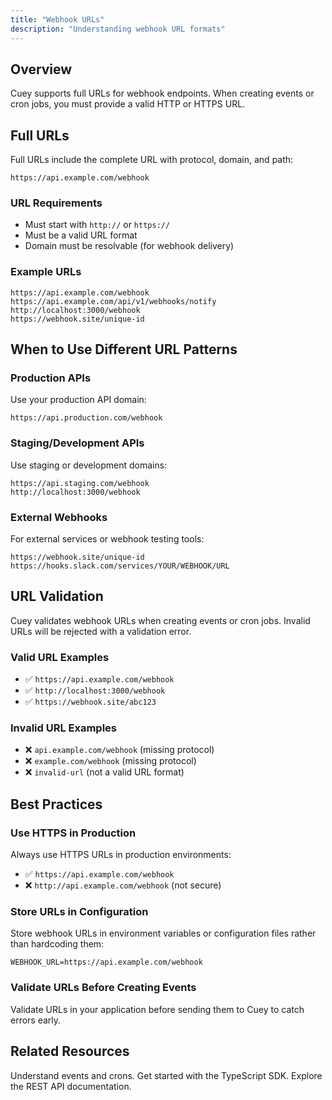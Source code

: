 ```yaml
---
title: "Webhook URLs"
description: "Understanding webhook URL formats"
---
```


## Overview

Cuey supports full URLs for webhook endpoints. When creating events or cron jobs, you must provide a valid HTTP or HTTPS URL.

## Full URLs

Full URLs include the complete URL with protocol, domain, and path:

```
https://api.example.com/webhook
```

### URL Requirements

- Must start with `http://` or `https://`
- Must be a valid URL format
- Domain must be resolvable (for webhook delivery)

### Example URLs

```
https://api.example.com/webhook
https://api.example.com/api/v1/webhooks/notify
http://localhost:3000/webhook
https://webhook.site/unique-id
```

## When to Use Different URL Patterns

### Production APIs

Use your production API domain:

```
https://api.production.com/webhook
```

### Staging/Development APIs

Use staging or development domains:

```
https://api.staging.com/webhook
http://localhost:3000/webhook
```

### External Webhooks

For external services or webhook testing tools:

```
https://webhook.site/unique-id
https://hooks.slack.com/services/YOUR/WEBHOOK/URL
```

## URL Validation

Cuey validates webhook URLs when creating events or cron jobs. Invalid URLs will be rejected with a validation error.

### Valid URL Examples

- ✅ `https://api.example.com/webhook`
- ✅ `http://localhost:3000/webhook`
- ✅ `https://webhook.site/abc123`

### Invalid URL Examples

- ❌ `api.example.com/webhook` (missing protocol)
- ❌ `example.com/webhook` (missing protocol)
- ❌ `invalid-url` (not a valid URL format)

## Best Practices

### Use HTTPS in Production

Always use HTTPS URLs in production environments:

- ✅ `https://api.example.com/webhook`
- ❌ `http://api.example.com/webhook` (not secure)

### Store URLs in Configuration

Store webhook URLs in environment variables or configuration files rather than hardcoding them:

```
WEBHOOK_URL=https://api.example.com/webhook
```

### Validate URLs Before Creating Events

Validate URLs in your application before sending them to Cuey to catch errors early.

## Related Resources

<CardGroup cols={2}>
  <Card title="Building Blocks" icon="puzzle" href="/concepts/building-blocks">
    Understand events and crons.
  </Card>
  <Card title="TypeScript SDK" icon="code" href="/typescript-client/overview">
    Get started with the TypeScript SDK.
  </Card>
  <Card title="REST API" icon="plug" href="/api-reference/introduction">
    Explore the REST API documentation.
  </Card>
</CardGroup>
